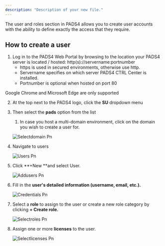 ```yaml
---
description: "Description of your new file."
---
```


The user and roles section in PADS4 allows you to create user accounts with the ability to define exactly the access that they require.

## **How to create a user**

1. Log in to the PADS4 Web Portal by browsing to the location your PADS4 server is located / hosted: http(s)://servername:portnumber
   - https is used in secured environments, otherwise use http.
   - Servername specifies on which server PADS4 CTRL Center is installed.
   - Portnumber is optional when hosted on port 80

<Warning>
  Google Chrome and Microsoft Edge are only supported
</Warning>

2. At the top next to the PADS4 logo, click the **SU** dropdown menu
3. Then select the **pads** option from the list
   1. In case you host a multi-domain environment, click on the domain you wish to create a user for.

   ![Selectdomain Pn](/images/ctrl-centre/accountcreation/Selectdomain.png)
4. Navigate to users

   ![Users Pn](/images/ctrl-centre/accountcreation/Users.png)
5. Click \*\*\+New \*\*and select User.

   ![Addusers Pn](/images/ctrl-centre/accountcreation/Addusers.png)
6. Fill in the **user's detailed information (username, email, etc.).**

   ![Credentials Pn](/images/ctrl-centre/accountcreation/Credentials.png)
7. Select a **role** to assign to the user or create a new role category by clicking **\+ Create role.**

   ![Selectroles Pn](/images/ctrl-centre/accountcreation/Selectroles.png)
8. Assign one or more **licenses** to the user.

   ![Selectlicenses Pn](/images/ctrl-centre/accountcreation/Selectlicenses.png)